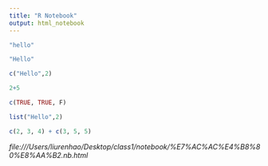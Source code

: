 ```yaml
---
title: "R Notebook"
output: html_notebook
---
```

```r
"hello"

```
```r
"Hello"
```
```r
c("Hello",2)
```

```r
2+5
```

```r
c(TRUE, TRUE, F)
```
```r
list("Hello",2)
```

```r
c(2, 3, 4) + c(3, 5, 5)
```


*file:///Users/liurenhao/Desktop/class1/notebook/%E7%AC%AC%E4%B8%80%E8%AA%B2.nb.html*

